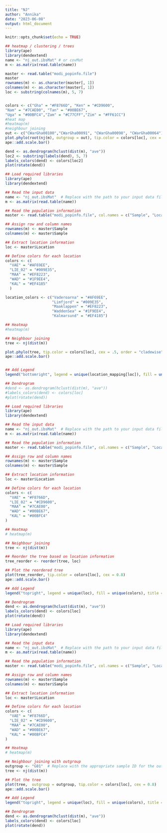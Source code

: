 ---
title: "NJ"
author: "Annika"
date: "2023-06-08"
output: html_document
---

```{r setup, include=FALSE}
knitr::opts_chunk$set(echo = TRUE)
```


```{r}

## heatmap / clustering / trees
library(ape)
library(dendextend)
name <- "nj_out.ibsMat" # or covMat
m <- as.matrix(read.table(name))

master <- read.table("modi_popinfo.file")
master
rownames(m) <- as.character(master[, 1])
colnames(m) <- as.character(master[, 1])
loc <- substring(colnames(m), 5, 7)


colors <- c("Gha" = "#F8766D", "Ken" = "#CD9600",
"Nam" = "#7CAE00", "Tan" = "#00BE67",
"Uga" = "#00BFC4","Zam" = "#C77CFF","Zim" = "#FF61CC")
#heat map
#heatmap(m)
#neighbour joining
out <- c("CWarGha00100","CWarGha00091", "CWarGha00098", "CWarGha00064")
plot.phylo(root(nj(m), outgroup = out), tip.color = colors[loc], cex = 0.8)
ape::add.scale.bar()

dend <- as.dendrogram(hclust(dist(m), "ave"))
loc2 <- substring(labels(dend), 5, 7)
labels_colors(dend) <- colors[loc2]
plot(rotate(dend))


```


```{r}
## Load required libraries
library(ape)
library(dendextend)

## Read the input data
name <- "nj_out.ibsMat"  # Replace with the path to your input data file
m <- as.matrix(read.table(name))

## Read the population information
master <- read.table("modi_popinfo.file", col.names = c("Sample", "Location"))  # Replace with the path to your population info file

## Assign row and column names
rownames(m) <- master$Sample
colnames(m) <- master$Sample

## Extract location information
loc <- master$Location

## Define colors for each location
colors <- c(
  "VAE" = "#AF69EE",
  "LIE_02" = "#009E35",
  "MAA" = "#EF8223",
  "WAD" = "#1F9EE4",
  "KAL" = "#EF4185"
  )

location_colors <- c("Vaderoarna" = "#AF69EE",
                     "Limfjord" = "#009E35",
                     "Maaklappen" = "#EF8223",
                     "WaddenSea" = "#1F9EE4",
                     "Kalmarsund" = "#EF4185")

## Heatmap
#heatmap(m)

## Neighbour joining
tree <- nj(dist(m))

plot.phylo(tree, tip.color = colors[loc], cex = .5, order = "cladewise", type = "fan")
ape::add.scale.bar()


## Add Legend
legend("bottomright", legend = unique(location_mapping[loc]), fill = unique(full_location_colors), title = "Locations")

## Dendrogram
#dend <- as.dendrogram(hclust(dist(m), "ave"))
#labels_colors(dend) <- colors[loc]
#plot(rotate(dend))

```



```{r}
## Load required libraries
library(ape)
library(dendextend)

## Read the input data
name <- "nj_out.ibsMat"  # Replace with the path to your input data file
m <- as.matrix(read.table(name))

## Read the population information
master <- read.table("modi_popinfo.file", col.names = c("Sample", "Location"))  # Replace with the path to your population info file

## Assign row and column names
rownames(m) <- master$Sample
colnames(m) <- master$Sample

## Extract location information
loc <- master$Location

## Define colors for each location
colors <- c(
  "VAE" = "#F8766D",
  "LIE_02" = "#CD9600",
  "MAA" = "#7CAE00",
  "WAD" = "#00BE67",
  "KAL" = "#00BFC4"
)

## Heatmap
# heatmap(m)

## Neighbour joining
tree <- nj(dist(m))

## Reorder the tree based on location information
tree_reorder <- reorder(tree, loc)

## Plot the reordered tree
plot(tree_reorder, tip.color = colors[loc], cex = 0.8)
ape::add.scale.bar()

## Add Legend
legend("topright", legend = unique(loc), fill = unique(colors), title = "Locations")

## Dendrogram
dend <- as.dendrogram(hclust(dist(m), "ave"))
labels_colors(dend) <- colors[loc]
plot(rotate(dend))

```

```{r}
## Load required libraries
library(ape)
library(dendextend)

## Read the input data
name <- "nj_out.ibsMat"  # Replace with the path to your input data file
m <- as.matrix(read.table(name))

## Read the population information
master <- read.table("modi_popinfo.file", col.names = c("Sample", "Location"))  # Replace with the path to your population info file

## Assign row and column names
rownames(m) <- master$Sample
colnames(m) <- master$Sample

## Extract location information
loc <- master$Location

## Define colors for each location
colors <- c(
  "VAE" = "#F8766D",
  "LIE_02" = "#CD9600",
  "MAA" = "#7CAE00",
  "WAD" = "#00BE67",
  "KAL" = "#00BFC4"
)

## Heatmap
# heatmap(m)

## Neighbour joining with outgroup
outgroup <- "G01"  # Replace with the appropriate sample ID for the outgroup
tree <- nj(dist(m))

## Plot the tree
plot(tree,  outgroup = outgroup, tip.color = colors[loc], cex = 0.8)
ape::add.scale.bar()

## Add Legend
legend("topright", legend = unique(loc), fill = unique(colors), title = "Locations")

## Dendrogram
dend <- as.dendrogram(hclust(dist(m), "ave"))
labels_colors(dend) <- colors[loc]
plot(rotate(dend))

```


```

```

```{r}



```

